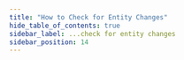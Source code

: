 ```yaml
---
title: "How to Check for Entity Changes"
hide_table_of_contents: true
sidebar_label: ...check for entity changes
sidebar_position: 14
---
```





<LanguageSwitcher supportedLanguages={supportedLanguages} />

<LanguageContent language="csharp">
   <CheckIfEntityHasChangedCsharp />
</LanguageContent>

<LanguageContent language="java">
   <CheckIfEntityHasChangedJava />
</LanguageContent>

<LanguageContent language="python">
   <CheckIfEntityHasChangedPython />
</LanguageContent>

<LanguageContent language="php">
   <CheckIfEntityHasChangedPhp />
</LanguageContent>

<LanguageContent language="nodejs">
   <CheckIfEntityHasChangedNodejs />
</LanguageContent>


<!---
### Session
- [What is a session and how does it work](../../../client-api/session/what-is-a-session-and-how-does-it-work)
- [How to check for session changes](../../../client-api/session/how-to/check-if-there-are-any-changes-on-a-session)
- [Evict entity from session](../../../client-api/session/how-to/evict-entity-from-a-session)
- [Refresh entity](../../../client-api/session/how-to/refresh-entity)


-->